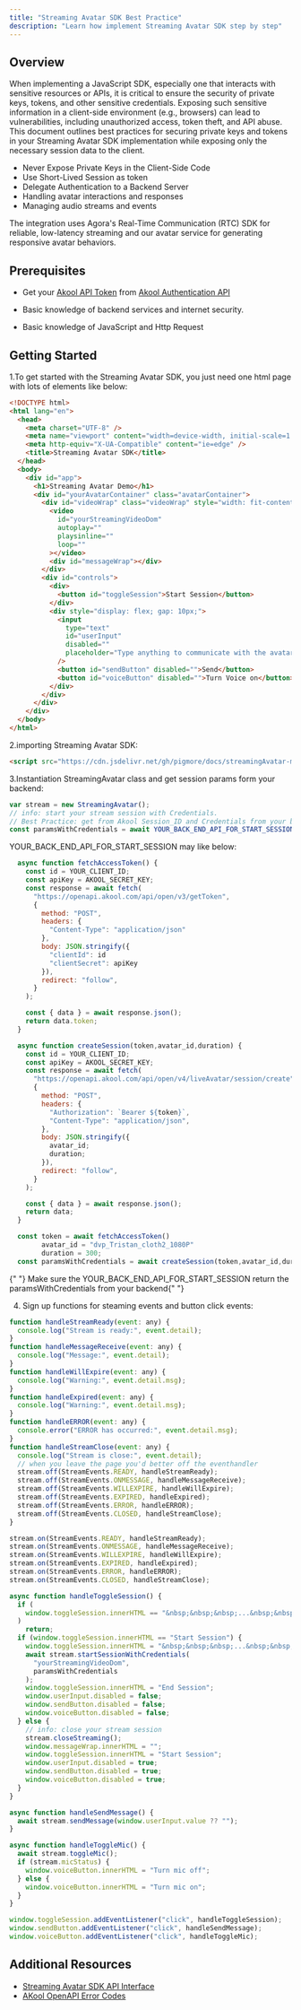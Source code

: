 ```yaml
---
title: "Streaming Avatar SDK Best Practice"
description: "Learn how implement Streaming Avatar SDK step by step"
---
```


## Overview

When implementing a JavaScript SDK, especially one that interacts with sensitive resources or APIs, it is critical to ensure the security of private keys, tokens, and other sensitive credentials. Exposing such sensitive information in a client-side environment (e.g., browsers) can lead to vulnerabilities, including unauthorized access, token theft, and API abuse. This document outlines best practices for securing private keys and tokens in your Streaming Avatar SDK implementation while exposing only the necessary session data to the client.

- Never Expose Private Keys in the Client-Side Code
- Use Short-Lived Session as token
- Delegate Authentication to a Backend Server
- Handling avatar interactions and responses
- Managing audio streams and events

The integration uses Agora's Real-Time Communication (RTC) SDK for reliable, low-latency streaming and our avatar service for generating responsive avatar behaviors.

## Prerequisites

- Get your [Akool API Token](https://www.akool.com) from [Akool Authentication API](/authentication/usage#get-the-token)

- Basic knowledge of backend services and internet security.

- Basic knowledge of JavaScript and Http Request

## Getting Started

1.To get started with the Streaming Avatar SDK, you just need one html page with lots of elements like below:

```html
<!DOCTYPE html>
<html lang="en">
  <head>
    <meta charset="UTF-8" />
    <meta name="viewport" content="width=device-width, initial-scale=1.0" />
    <meta http-equiv="X-UA-Compatible" content="ie=edge" />
    <title>Streaming Avatar SDK</title>
  </head>
  <body>
    <div id="app">
      <h1>Streaming Avatar Demo</h1>
      <div id="yourAvatarContainer" class="avatarContainer">
        <div id="videoWrap" class="videoWrap" style="width: fit-content;">
          <video
            id="yourStreamingVideoDom"
            autoplay=""
            playsinline=""
            loop=""
          ></video>
          <div id="messageWrap"></div>
        </div>
        <div id="controls">
          <div>
            <button id="toggleSession">Start Session</button>
          </div>
          <div style="display: flex; gap: 10px;">
            <input
              type="text"
              id="userInput"
              disabled=""
              placeholder="Type anything to communicate with the avatar..."
            />
            <button id="sendButton" disabled="">Send</button>
            <button id="voiceButton" disabled="">Turn Voice on</button>
          </div>
        </div>
      </div>
    </div>
  </body>
</html>
```

2.importing Streaming Avatar SDK:

```html
<script src="https://cdn.jsdelivr.net/gh/pigmore/docs/streamingAvatar-min.js"></script>
```

3.Instantiation StreamingAvatar class and get session params form your backend:

```js
var stream = new StreamingAvatar();
// info: start your stream session with Credentials.
// Best Practice: get from Akool Session_ID and Credentials from your backend service.
const paramsWithCredentials = await YOUR_BACK_END_API_FOR_START_SESSION();
```

<Tip> YOUR_BACK_END_API_FOR_START_SESSION may like below:</Tip>

```js
  async function fetchAccessToken() {
    const id = YOUR_CLIENT_ID;
    const apiKey = AKOOL_SECRET_KEY;
    const response = await fetch(
      "https://openapi.akool.com/api/open/v3/getToken",
      {
        method: "POST",
        headers: {
          "Content-Type": "application/json"
        },
        body: JSON.stringify({
          "clientId": id
          "clientSecret": apiKey
        }),
        redirect: "follow",
      }
    );

    const { data } = await response.json();
    return data.token;
  }

  async function createSession(token,avatar_id,duration) {
    const id = YOUR_CLIENT_ID;
    const apiKey = AKOOL_SECRET_KEY;
    const response = await fetch(
      "https://openapi.akool.com/api/open/v4/liveAvatar/session/create",
      {
        method: "POST",
        headers: {
          "Authorization": `Bearer ${token}`,
          "Content-Type": "application/json",
        },
        body: JSON.stringify({
          avatar_id;
          duration;
        }),
        redirect: "follow",
      }
    );

    const { data } = await response.json();
    return data;
  }

  const token = await fetchAccessToken()
        avatar_id = "dvp_Tristan_cloth2_1080P"
        duration = 300;
  const paramsWithCredentials = await createSession(token,avatar_id,duration)
```

<Note>
  {" "}
  Make sure the YOUR_BACK_END_API_FOR_START_SESSION return the paramsWithCredentials
  from your backend{" "}
</Note>

4. Sign up functions for steaming events and button click events:

```js
function handleStreamReady(event: any) {
  console.log("Stream is ready:", event.detail);
}
function handleMessageReceive(event: any) {
  console.log("Message:", event.detail);
}
function handleWillExpire(event: any) {
  console.log("Warning:", event.detail.msg);
}
function handleExpired(event: any) {
  console.log("Warning:", event.detail.msg);
}
function handleERROR(event: any) {
  console.error("ERROR has occurred:", event.detail.msg);
}
function handleStreamClose(event: any) {
  console.log("Stream is close:", event.detail);
  // when you leave the page you'd better off the eventhandler
  stream.off(StreamEvents.READY, handleStreamReady);
  stream.off(StreamEvents.ONMESSAGE, handleMessageReceive);
  stream.off(StreamEvents.WILLEXPIRE, handleWillExpire);
  stream.off(StreamEvents.EXPIRED, handleExpired);
  stream.off(StreamEvents.ERROR, handleERROR);
  stream.off(StreamEvents.CLOSED, handleStreamClose);
}

stream.on(StreamEvents.READY, handleStreamReady);
stream.on(StreamEvents.ONMESSAGE, handleMessageReceive);
stream.on(StreamEvents.WILLEXPIRE, handleWillExpire);
stream.on(StreamEvents.EXPIRED, handleExpired);
stream.on(StreamEvents.ERROR, handleERROR);
stream.on(StreamEvents.CLOSED, handleStreamClose);

async function handleToggleSession() {
  if (
    window.toggleSession.innerHTML == "&nbsp;&nbsp;&nbsp;...&nbsp;&nbsp;&nbsp;"
  )
    return;
  if (window.toggleSession.innerHTML == "Start Session") {
    window.toggleSession.innerHTML = "&nbsp;&nbsp;&nbsp;...&nbsp;&nbsp;&nbsp;";
    await stream.startSessionWithCredentials(
      "yourStreamingVideoDom",
      paramsWithCredentials
    );
    window.toggleSession.innerHTML = "End Session";
    window.userInput.disabled = false;
    window.sendButton.disabled = false;
    window.voiceButton.disabled = false;
  } else {
    // info: close your stream session
    stream.closeStreaming();
    window.messageWrap.innerHTML = "";
    window.toggleSession.innerHTML = "Start Session";
    window.userInput.disabled = true;
    window.sendButton.disabled = true;
    window.voiceButton.disabled = true;
  }
}

async function handleSendMessage() {
  await stream.sendMessage(window.userInput.value ?? "");
}

async function handleToggleMic() {
  await stream.toggleMic();
  if (stream.micStatus) {
    window.voiceButton.innerHTML = "Turn mic off";
  } else {
    window.voiceButton.innerHTML = "Turn mic on";
  }
}

window.toggleSession.addEventListener("click", handleToggleSession);
window.sendButton.addEventListener("click", handleSendMessage);
window.voiceButton.addEventListener("click", handleToggleMic);
```

## Additional Resources

- [Streaming Avatar SDK API Interface](/implementation-guide/jssdk-api)
- [AKool OpenAPI Error Codes](/ai-tools-suite/live-avatar#response-code-description)
